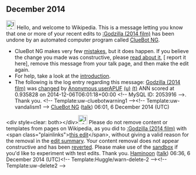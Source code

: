 <article id="44614422" title=User talk:Anonymous userAPUF>
	<talkpage id="44614422" title="User talk:Anonymous userAPUF">


== December 2014 ==
[[File:Information.svg|left|25px|alt=|link=]] Hello, and welcome to Wikipedia. This is a message letting you know that one or more of your recent edits to [[:Godzilla (2014 film)]] has been undone by an automated computer program called [[User:ClueBot NG|ClueBot NG]].
{{clear}}
* ClueBot NG makes very few [[User:ClueBot NG#Information About False Positives|mistakes]], but it does happen. If you believe the change you made was constructive, please [[User:ClueBot NG#Information About False Positives|read about it]], [{{User:ClueBot NG/Warnings/FPReport|2053916}} report it here], remove this message from your talk page, and then make the edit again.
* For help, take a look at the [[Wikipedia:Introduction|introduction]].
* The following is the log entry regarding this message: [[Godzilla (2014 film)]] was [http://en.wikipedia.org/w/index.php?title=Godzilla+%282014+film%29&amp;diff=636852304&amp;oldid=636851740 changed] by [[Special:Contributions/Anonymous userAPUF|Anonymous userAPUF]] [[User:Anonymous userAPUF|(u)]] [[User talk:Anonymous userAPUF|(t)]] ANN scored at 0.935828 on 2014-12-06T06:01:18+00:00 &lt;!-- MySQL ID: 2053916 --&gt;. Thank you. &lt;!-- Template:uw-cluebotwarning1 --&gt;&lt;!-- Template:uw-vandalism1 --&gt; [[User:ClueBot NG|ClueBot NG]] ([[User talk:ClueBot NG|talk]]) 06:01, 6 December 2014 (UTC)

&lt;div style=clear: both&gt;&lt;/div&gt;[[File:Information orange.svg|25px|alt=|link=]] Please do not remove content or templates from pages on Wikipedia, as you did to [[:Godzilla (2014 film)]] with &lt;span class=&quot;plainlinks&quot;&gt;[https://en.wikipedia.org/w/index.php?title=Godzilla%20%282014%20film%29&amp;diff=636854305 this edit]&lt;/span&gt;, without giving a valid reason for the removal in the [[Help:Edit summary|edit summary]]. Your content removal does not appear constructive and has been [[Help:Reverting|reverted]]. Please make use of the [[Wikipedia:Sandbox|sandbox]] if you'd like to experiment with test edits. Thank you. [[User:Haminoon|Haminoon]] ([[User talk:Haminoon|talk]]) 06:36, 6 December 2014 (UTC)&lt;!-- Template:Huggle/warn-delete-2 --&gt;&lt;!-- Template:uw-delete2 --&gt;
	</talkpage>
</article>